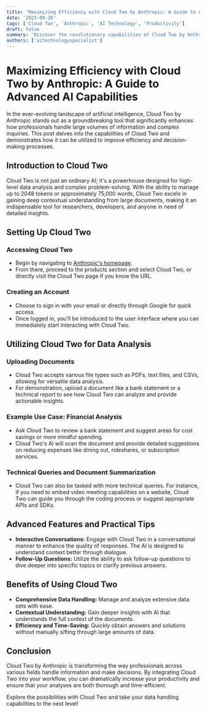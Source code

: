 ```yaml
---
title: 'Maximizing Efficiency with Cloud Two by Anthropic: A Guide to Advanced AI Capabilities'
date: '2023-09-26'
tags: ['Cloud Two', 'Anthropic', 'AI Technology', 'Productivity']
draft: false
summary: 'Discover the revolutionary capabilities of Cloud Two by Anthropic, an AI tool designed for handling extensive data and complex queries. This guide explores how to use Cloud Two to enhance your productivity and make informed decisions.'
authors: ['aitechnologyspecialist']
---
```


# Maximizing Efficiency with Cloud Two by Anthropic: A Guide to Advanced AI Capabilities

In the ever-evolving landscape of artificial intelligence, Cloud Two by Anthropic stands out as a groundbreaking tool that significantly enhances how professionals handle large volumes of information and complex inquiries. This post delves into the capabilities of Cloud Two and demonstrates how it can be utilized to improve efficiency and decision-making processes.

## Introduction to Cloud Two

Cloud Two is not just an ordinary AI; it's a powerhouse designed for high-level data analysis and complex problem-solving. With the ability to manage up to 2048 tokens or approximately 75,000 words, Cloud Two excels in gaining deep contextual understanding from large documents, making it an indispensable tool for researchers, developers, and anyone in need of detailed insights.

## Setting Up Cloud Two

### Accessing Cloud Two

- Begin by navigating to [Anthropic's homepage](https://www.anthropic.com).
- From there, proceed to the products section and select Cloud Two, or directly visit the Cloud Two page if you know the URL.

### Creating an Account

- Choose to sign in with your email or directly through Google for quick access.
- Once logged in, you'll be introduced to the user interface where you can immediately start interacting with Cloud Two.

## Utilizing Cloud Two for Data Analysis

### Uploading Documents

- Cloud Two accepts various file types such as PDFs, text files, and CSVs, allowing for versatile data analysis.
- For demonstration, upload a document like a bank statement or a technical report to see how Cloud Two can analyze and provide actionable insights.

### Example Use Case: Financial Analysis

- Ask Cloud Two to review a bank statement and suggest areas for cost savings or more mindful spending.
- Cloud Two's AI will scan the document and provide detailed suggestions on reducing expenses like dining out, rideshares, or subscription services.

### Technical Queries and Document Summarization

- Cloud Two can also be tasked with more technical queries. For instance, if you need to embed video meeting capabilities on a website, Cloud Two can guide you through the coding process or suggest appropriate APIs and SDKs.

## Advanced Features and Practical Tips

- **Interactive Conversations:** Engage with Cloud Two in a conversational manner to enhance the quality of responses. The AI is designed to understand context better through dialogue.
- **Follow-Up Questions:** Utilize the ability to ask follow-up questions to dive deeper into specific topics or clarify previous answers.

## Benefits of Using Cloud Two

- **Comprehensive Data Handling:** Manage and analyze extensive data sets with ease.
- **Contextual Understanding:** Gain deeper insights with AI that understands the full context of the documents.
- **Efficiency and Time-Saving:** Quickly obtain answers and solutions without manually sifting through large amounts of data.

## Conclusion

Cloud Two by Anthropic is transforming the way professionals across various fields handle information and make decisions. By integrating Cloud Two into your workflow, you can dramatically increase your productivity and ensure that your analyses are both thorough and time-efficient.

Explore the possibilities with Cloud Two and take your data handling capabilities to the next level!

